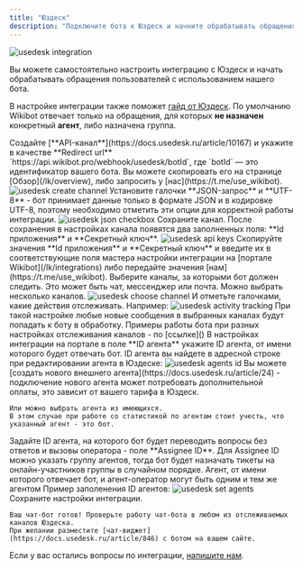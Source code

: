 ```yaml
---
title: "Юздеск"
description: "Подключите бота к Юздеск и начните обрабатывать обращения пользователей"
---
```


<img src="/images/integrations-usedesk.jpg" alt="usedesk integration" />

Вы можете самостоятельно настроить интеграцию с Юздеск и начать обрабатывать обращения пользователей с использованием нашего бота.

 В настройке интеграции также поможет [гайд от Юздеск](https://docs.usedesk.ru/article/58413).
<Info>
  По умолчанию Wikibot отвечает только на обращения, для которых **не назначен**
  конкретный **агент**, либо назначена группа.
</Info>

<Steps>
  <Step title="Создайте API-канал в Юздеске">
    Создайте [**API-канал**](https://docs.usedesk.ru/article/10167) и укажите в качестве **Redirect url**
    `https://api.wikibot.pro/webhook/usedesk/botId`, где `botId` — это
    идентификатор вашего бота. Вы можете скопировать его на странице
    [Обзор](/lk/overview), либо запросить у [нас](https://t.me/use_wikibot).
    <img src="/images/usedesk-create-channel.jpg" alt="usedesk create channel" />
  </Step>
  <Step title="Параметры интеграции Юздеск">
    Установите галочки **JSON-запрос** и **UTF-8** - бот принимает данные только в формате JSON и в кодировке UTF-8, поэтому необходимо отметить эти опции для корректной работы интеграции.
    <img src="/images/usedesk-json-checkbox.jpg" alt="usedesk json checkbox" />
    Сохраните канал.
  </Step>
  <Step title="Задайте параметры канала">
    После сохранения в настройках канала появятся два заполненных поля: **Id приложения** и **Секретный ключ**.
    <img src="/images/usedesk-api-keys.jpg" alt="usedesk api keys" />
    Скопируйте значения **Id приложения** и **Секретный ключ** и введите их в соответствующие поля мастера настройки интеграции на [портале Wikibot](/lk/integrations)
    либо передайте значения [нам](https://t.me/use_wikibot).
  </Step>
  <Step title="Задайте подписки на каналы">
    Выберите каналы, за которыми бот должен следить.
    Это может быть чат, мессенджер или почта. Можно выбрать несколько каналов.
    <img src="/images/usedesk-choose-channel.jpg" alt="usedesk choose channel" />
    И отметьте галочками, какие действия отслеживать. Например:
    <img src="/images/usedesk-activity-tracking.jpg" alt="usedesk activity tracking" />
    При такой настройке любые новые сообщения в выбранных каналах будут попадать к боту в обработку.
    <Info>Примеры работы бота при разных настройках отслеживания каналов - по [ссылке]()</Info>
  </Step>
  <Step title="Задайте агента для ответа">
    В настройках интеграции на портале в поле **ID агента** укажите ID агента, от имени которого будет отвечать
    бот.
    ID агента вы найдете в адресной строке при редактировании агента в Юздеске:
    <img src="/images/usedesk-agents-id.jpg" alt="usedesk agents id" />
    Вы можете [создать нового внешнего агента](https://docs.usedesk.ru/article/24) - подключение нового агента может потребовать дополнительной оплаты, это зависит от вашего тарифа в Юздеск.
    
    Или можно выбрать агента из имеющихся.
    В этом случае при работе со статистикой по агентам стоит учесть, что указанный агент - это бот.
  </Step>
  <Step title="Задайте агента для перевода">
    Задайте ID агента, на которого бот будет переводить вопросы без ответов и вызовы
    оператора - поле **Assignee ID**.
    Для Assignee ID можно указать группу агентов, тогда бот будет
    назначать тикеты на онлайн-участников группы в случайном порядке.
    <Info>Агент, от имени которого отвечает бот, и агент-оператор могут быть одним и тем же агентом</Info>
    Пример заполенения ID агентов:
    <img src="/images/usedesk-set-agents.jpg" alt="usedesk set agents" />
  </Step>
  <Step title="Проверьте работу бота">
    Сохраните настройки интеграции.

    Ваш чат-бот готов! Проверьте работу чат-бота в любом из отслеживаемых каналов Юздеска.
    При желании разместите [чат-виджет](https://docs.usedesk.ru/article/846) с ботом на вашем сайте.
  </Step>
</Steps>

Если у вас остались вопросы по интеграции, [напишите нам](https://t.me/use_wikibot).
